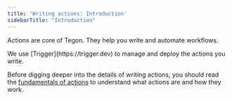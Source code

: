 ```yaml
---
title: 'Writing actions: Introduction'
sidebarTitle: "Introduction"
---
```


Actions are core of Tegon. They help you write and automate workflows. 

<Note>
We use [Trigger](https://trigger.dev) to manage and deploy the actions you write. 
</Note>

Before digging deeper into the details of writing actions, you should read the [fundamentals of actions](/actions/core-concepts) to understand what actions are and how they work.

